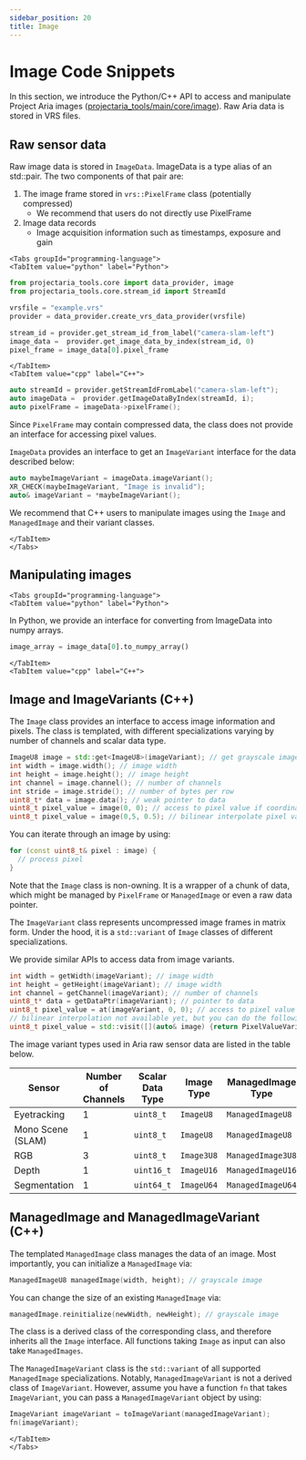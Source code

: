 ```yaml
---
sidebar_position: 20
title: Image
---
```


# Image Code Snippets

In this section, we introduce the Python/C++ API to access and manipulate Project Aria images ([projectaria_tools/main/core/image](https://github.com/facebookresearch/projectaria_tools/blob/main/core/image)). Raw Aria data is stored in VRS files.

## Raw sensor data
Raw image data is stored in `ImageData`. ImageData is a type alias of an std::pair. The two components of that pair are:
1. The image frame stored in `vrs::PixelFrame` class (potentially compressed)
   * We recommend that users do not directly use PixelFrame
2. Image data records
   * Image acquisition information such as timestamps, exposure and gain

```mdx-code-block
<Tabs groupId="programming-language">
<TabItem value="python" label="Python">
```
```python
from projectaria_tools.core import data_provider, image
from projectaria_tools.core.stream_id import StreamId

vrsfile = "example.vrs"
provider = data_provider.create_vrs_data_provider(vrsfile)

stream_id = provider.get_stream_id_from_label("camera-slam-left")
image_data =  provider.get_image_data_by_index(stream_id, 0)
pixel_frame = image_data[0].pixel_frame
```

```mdx-code-block
</TabItem>
<TabItem value="cpp" label="C++">
```
```cpp
auto streamId = provider.getStreamIdFromLabel("camera-slam-left");
auto imageData =  provider.getImageDataByIndex(streamId, i);
auto pixelFrame = imageData->pixelFrame();
```
Since `PixelFrame` may contain compressed data, the class does not provide an interface for accessing pixel values.

`ImageData` provides an interface to get an `ImageVariant` interface for the data described below:

```cpp
auto maybeImageVariant = imageData.imageVariant();
XR_CHECK(maybeImageVariant, "Image is invalid");
auto& imageVariant = *maybeImageVariant();
```

We recommend that C++ users to manipulate images using the `Image` and `ManagedImage` and their variant classes.
```mdx-code-block
</TabItem>
</Tabs>
```

## Manipulating images
```mdx-code-block
<Tabs groupId="programming-language">
<TabItem value="python" label="Python">
```
In Python, we provide an interface for converting from ImageData into numpy arrays.
```python
image_array = image_data[0].to_numpy_array()
```

```mdx-code-block
</TabItem>
<TabItem value="cpp" label="C++">
```

## Image and ImageVariants (C++)
The `Image` class provides an interface to access image information and pixels. The class is templated, with different specializations varying by number of channels and scalar data type.
```cpp
ImageU8 image = std::get<ImageU8>(imageVariant); // get grayscale image
int width = image.width(); // image width
int height = image.height(); // image height
int channel = image.channel(); // number of channels
int stride = image.stride(); // number of bytes per row
uint8_t* data = image.data(); // weak pointer to data
uint8_t pixel_value = image(0, 0); // access to pixel value if coordinate is of integral type
uint8_t pixel_value = image(0,5, 0.5); // bilinear interpolate pixel value if coordinate is of float type
```
You can iterate through an image by using:
``` c++
for (const uint8_t& pixel : image) {
  // process pixel
}
```
Note that the `Image` class is non-owning. It is a wrapper of a chunk of data, which might be managed by `PixelFrame` or `ManagedImage` or even a raw data pointer.

The `ImageVariant` class represents uncompressed image frames in matrix form. Under the hood, it is a `std::variant` of `Image` classes of different specializations.

We provide similar APIs to access data from image variants.

```cpp
int width = getWidth(imageVariant); // image width
int height = getHeight(imageVariant); // image width
int channel = getChannel(imageVariant); // number of channels
uint8_t* data = getDataPtr(imageVariant); // pointer to data
uint8_t pixel_value = at(imageVariant, 0, 0); // access to pixel value if coordinate is of integral type
// bilinear interpolation not available yet, but you can do the following
uint8_t pixel_value = std::visit([](auto& image) {return PixelValueVariant(image(0.5, 0.5, 0))}, imageVariant);
```
The image variant types used in Aria raw sensor data are listed in the table below.

|**Sensor** |Number of Channels|Scalar Data Type |Image Type| ManagedImage Type|
|--|--|--|--|--|
|Eyetracking| 1| `uint8_t` |`ImageU8`| `ManagedImageU8`|
|Mono Scene (SLAM)| 1| `uint8_t`|`ImageU8`|`ManagedImageU8`|
|RGB| 3| `uint8_t`|`Image3U8`|`ManagedImage3U8`|
|Depth| 1| `uint16_t`|`ImageU16`|`ManagedImageU16`|
|Segmentation| 1|`uint64_t`|`ImageU64`|`ManagedImageU64`|

## ManagedImage and ManagedImageVariant (C++)
The templated `ManagedImage` class manages the data of an image. Most importantly, you can initialize a `ManagedImage` via:
```cpp
ManagedImageU8 managedImage(width, height); // grayscale image
```
You can change the size of an existing `ManagedImage` via:
```cpp
managedImage.reinitialize(newWidth, newHeight); // grayscale image
```
The class is a derived class of the corresponding class, and therefore inherits all the `Image` interface. All functions taking `Image` as input can also take `ManagedImages`.

The `ManagedImageVariant` class is the `std::variant` of all supported `ManagedImage` specializations. Notably, `ManagedImageVariant` is not a derived class of `ImageVariant`. However, assume you have a function `fn` that takes `ImageVariant`, you can pass a `ManagedImageVariant` object by using:

```cpp
ImageVariant imageVariant = toImageVariant(managedImageVariant);
fn(imageVariant);
```



```mdx-code-block
</TabItem>
</Tabs>
```
